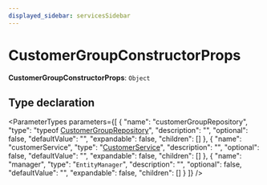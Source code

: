 ```yaml
---
displayed_sidebar: servicesSidebar
---
```



# CustomerGroupConstructorProps

 **CustomerGroupConstructorProps**: `Object`

## Type declaration

<ParameterTypes parameters={[
  {
    "name": "customerGroupRepository",
    "type": "typeof [CustomerGroupRepository](../index.md#customergrouprepository)",
    "description": "",
    "optional": false,
    "defaultValue": "",
    "expandable": false,
    "children": []
  },
  {
    "name": "customerService",
    "type": "[CustomerService](../classes/CustomerService.mdx)",
    "description": "",
    "optional": false,
    "defaultValue": "",
    "expandable": false,
    "children": []
  },
  {
    "name": "manager",
    "type": "`EntityManager`",
    "description": "",
    "optional": false,
    "defaultValue": "",
    "expandable": false,
    "children": []
  }
]} />
